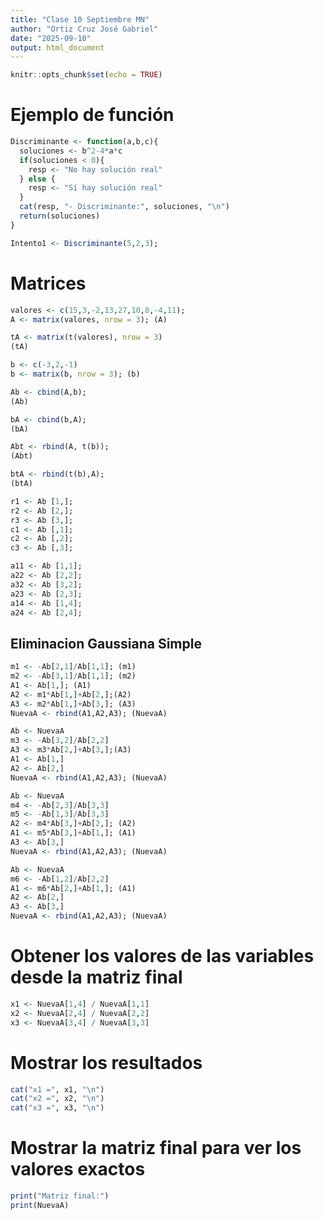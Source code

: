 ---
title: "Clase 10 Septiembre MN"
author: "Ortiz Cruz José Gabriel"
date: "2025-09-10"
output: html_document
---

```{r setup, include=FALSE}
knitr::opts_chunk$set(echo = TRUE)
```

# Ejemplo de función

```{r}
Discriminante <- function(a,b,c){
  soluciones <- b^2-4*a*c
  if(soluciones < 0){
    resp <- "No hay solución real"
  } else {
    resp <- "Sí hay solución real"
  }
  cat(resp, "- Discriminante:", soluciones, "\n")
  return(soluciones)
}
```

```{r}
Intento1 <- Discriminante(5,2,3);
```

# Matrices

```{r}
valores <- c(15,3,-2,13,27,10,8,-4,11);
A <- matrix(valores, nrow = 3); (A)
```

```{r}
tA <- matrix(t(valores), nrow = 3)
(tA)
```

```{r}
b <- c(-3,2,-1)
b <- matrix(b, nrow = 3); (b)
```

```{r}
Ab <- cbind(A,b);
(Ab)
```

```{r}
bA <- cbind(b,A);
(bA)
```

```{r}
Abt <- rbind(A, t(b));
(Abt)
```

```{r}
btA <- rbind(t(b),A);
(btA)
```

```{r}
r1 <- Ab [1,]; 
r2 <- Ab [2,]; 
r3 <- Ab [3,]; 
c1 <- Ab [,1]; 
c2 <- Ab [,2]; 
c3 <- Ab [,3];
```

```{r}
a11 <- Ab [1,1]; 
a22 <- Ab [2,2]; 
a32 <- Ab [3,2]; 
a23 <- Ab [2,3]; 
a14 <- Ab [1,4]; 
a24 <- Ab [2,4]; 
```

## Eliminacion Gaussiana Simple

```{r}
m1 <- -Ab[2,1]/Ab[1,1]; (m1)
m2 <- -Ab[3,1]/Ab[1,1]; (m2)
A1 <- Ab[1,]; (A1)
A2 <- m1*Ab[1,]+Ab[2,];(A2)
A3 <- m2*Ab[1,]+Ab[3,]; (A3)
NuevaA <- rbind(A1,A2,A3); (NuevaA)
```

```{r}
Ab <- NuevaA
m3 <- -Ab[3,2]/Ab[2,2]
A3 <- m3*Ab[2,]+Ab[3,];(A3)
A1 <- Ab[1,]
A2 <- Ab[2,]
NuevaA <- rbind(A1,A2,A3); (NuevaA)
```


```{r}
Ab <- NuevaA
m4 <- -Ab[2,3]/Ab[3,3]
m5 <- -Ab[1,3]/Ab[3,3]
A2 <- m4*Ab[3,]+Ab[2,]; (A2)
A1 <- m5*Ab[3,]+Ab[1,]; (A1)
A3 <- Ab[3,]
NuevaA <- rbind(A1,A2,A3); (NuevaA)
```


```{r}
Ab <- NuevaA
m6 <- -Ab[1,2]/Ab[2,2]
A1 <- m6*Ab[2,]+Ab[1,]; (A1)
A2 <- Ab[2,]
A3 <- Ab[3,]
NuevaA <- rbind(A1,A2,A3); (NuevaA)
```

# Obtener los valores de las variables desde la matriz final

```{r}
x1 <- NuevaA[1,4] / NuevaA[1,1]
x2 <- NuevaA[2,4] / NuevaA[2,2] 
x3 <- NuevaA[3,4] / NuevaA[3,3]

```

# Mostrar los resultados
```{r}
cat("x1 =", x1, "\n")
cat("x2 =", x2, "\n") 
cat("x3 =", x3, "\n")
```

# Mostrar la matriz final para ver los valores exactos
```{r}
print("Matriz final:")
print(NuevaA)
```